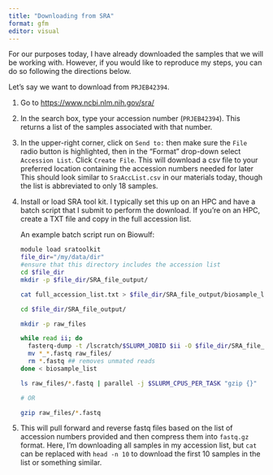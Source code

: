 ```yaml
---
title: "Downloading from SRA"
format: gfm
editor: visual
---
```


For our purposes today, I have already downloaded the samples that we will be working with. However, if you would like to reproduce my steps, you can do so following the directions below.

Let's say we want to download from `PRJEB42394`.

1.  Go to <https://www.ncbi.nlm.nih.gov/sra/>

2.  In the search box, type your accession number (`PRJEB42394`). This returns a list of the samples associated with that number.

3.  In the upper-right corner, click on `Send to:` then make sure the `File` radio button is highlighted, then in the "Format" drop-down select `Accession List`. Click `Create File`. This will download a csv file to your preferred location containing the accession numbers needed for later This should look similar to `SraAccList.csv` in our materials today, though the list is abbreviated to only 18 samples.

4.  Install or load SRA tool kit. I typically set this up on an HPC and have a batch script that I submit to perform the download. If you're on an HPC, create a TXT file and copy in the full accession list.

    An example batch script run on Biowulf:

    ``` bash
    module load sratoolkit
    file_dir="/my/data/dir"
    #ensure that this directory includes the accession list
    cd $file_dir
    mkdir -p $file_dir/SRA_file_output/

    cat full_accession_list.txt > $file_dir/SRA_file_output/biosample_list

    cd $file_dir/SRA_file_output/

    mkdir -p raw_files

    while read ii; do
      fasterq-dump -t /lscratch/$SLURM_JOBID $ii -O $file_dir/SRA_file_output/
      mv *_*.fastq raw_files/
      rm *.fastq ## removes unmated reads
    done < biosample_list

    ls raw_files/*.fastq | parallel -j $SLURM_CPUS_PER_TASK "gzip {}"

    # OR

    gzip raw_files/*.fastq
    ```

5.  This will pull forward and reverse fastq files based on the list of accession numbers provided and then compress them into `fastq.gz` format. Here, I'm downloading all samples in my accession list, but `cat` can be replaced with `head -n 10` to download the first 10 samples in the list or something similar.
